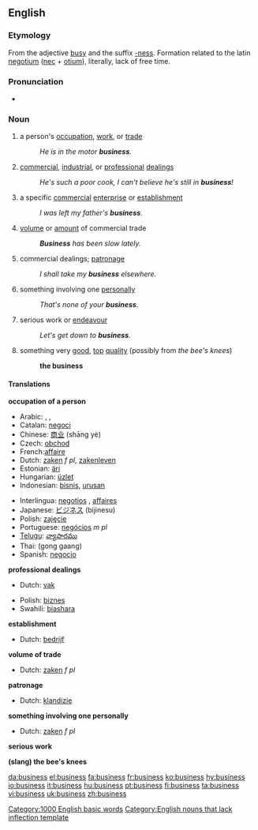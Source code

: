 ==English==

{{rank|lost|human|kept|382|business|mean|manner|following}}

=== Etymology ===
{{wikipedia}}
From the adjective [[busy]] and the suffix [[-ness]]. Formation related to the latin [[negotium]] ([[nec]] + [[otium]]), literally, lack of free time.

===Pronunciation===
*{{audio|en-us-business.ogg|Audio (US)}}

=== Noun ===
{{en-noun|es|-}}
# {{countable}} a person's [[occupation]], [[work]], or [[trade]]
#: ''He is in the motor '''business'''.''
# {{uncountable}} [[commercial]], [[industrial]], or [[professional]] [[dealings]]
#: ''He's such a poor cook, I can't believe he's still in '''business'''!''
# {{countable}} {{cattag|business}} a specific [[commercial]] [[enterprise]] or [[establishment]]
#: ''I was left my father's '''business'''.''
# {{uncountable}} [[volume]] or [[amount]] of commercial trade
#: '''''Business''' has been slow lately.''
# {{uncountable}} commercial dealings; [[patronage]]
#: ''I shall take my '''business''' elsewhere.''
# {{uncountable}} something involving one [[personally]]
#: ''That's none of your '''business'''.''
# {{uncountable}} serious work or [[endeavour]]
#: ''Let's get down to '''business'''.''
# {{uncountable}} {{cattag|slang|UK}} something very [[good]], [[top]] [[quality]] (possibly from ''the bee's knees'')
#: '''the business''' 

==== Translations ====
'''occupation of a person'''
{{top}}
*Arabic: {{ARchar|[[عمل]]}} {{IPAchar|(ʕámal)}}, {{ARchar|[[تجارة]]}} {{IPAchar|(tajára)}}, {{ARchar|[[مشروع]]}} {{IPAchar|(mašrúʕ)}}
*Catalan: [[negoci]] {{m}}
*Chinese: [[商业]] (shāng yè)
*Czech: [[obchod]]
*French:[[affaire]]
*Dutch: [[zaken]] ''f pl'', [[zakenleven]] {{n}}
*Estonian: [[äri]]
*Hungarian: [[üzlet]]
*Indonesian: [[bisnis]], [[urus|urusan]]
{{mid}}
*Interlingua: [[negotios]] {{p}}, [[affaires]] {{p}}
*Japanese: [[ビジネス]] (bijinesu)
*Polish: [[zajęcie]] {{n}}
*Portuguese: [[negócios]] ''m pl''
*[[Telugu]]: [[వ్యాపారము]]
*Thai: {{THchar|[[กงกาง]]}} (gong gaang)
*Spanish: [[negocio]] {{m}}
{{bottom}}

'''professional dealings'''
{{top}}
*Dutch: [[vak]] {{n}}
{{mid}}
*Polish: [[biznes]] {{m}}
*Swahili: [[biashara]]
{{bottom}}

'''establishment'''
{{top}}
*Dutch: [[bedrijf]] {{n}}
{{mid}}
{{bottom}}

'''volume of trade'''
{{top}}
*Dutch: [[zaken]] ''f pl''
{{mid}}
{{bottom}}

'''patronage'''
{{top}}
*Dutch: [[klandizie]] {{f}}
{{mid}}
{{bottom}}

'''something involving one personally'''
{{top}}
*Dutch: [[zaken]] ''f pl''
{{mid}}
{{bottom}}

'''serious work'''
{{top}}
{{mid}}
{{bottom}}

'''(slang) the bee's knees'''
{{top}}
{{mid}}
{{bottom}}

[[Category:1000 English basic words]]
[[Category:English nouns that lack inflection template]]

[[da:business]]
[[el:business]]
[[fa:business]]
[[fr:business]]
[[ko:business]]
[[hy:business]]
[[io:business]]
[[it:business]]
[[hu:business]]
[[pt:business]]
[[fi:business]]
[[ta:business]]
[[vi:business]]
[[uk:business]]
[[zh:business]]